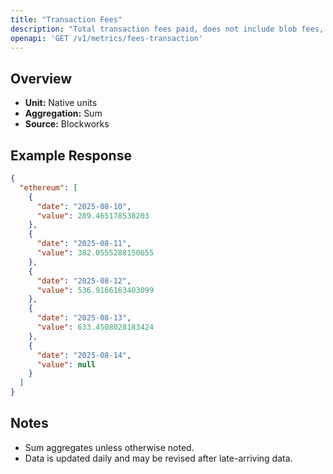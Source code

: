 ```yaml
---
title: "Transaction Fees"
description: "Total transaction fees paid, does not include blob fees, out-of-protocol tips, or additional sources of revenue"
openapi: 'GET /v1/metrics/fees-transaction'
---
```


## Overview

- **Unit:** Native units
- **Aggregation:** Sum
- **Source:** Blockworks



## Example Response

```json
{
  "ethereum": [
    {
      "date": "2025-08-10",
      "value": 289.465178538203
    },
    {
      "date": "2025-08-11",
      "value": 382.0555288150655
    },
    {
      "date": "2025-08-12",
      "value": 536.9166163403099
    },
    {
      "date": "2025-08-13",
      "value": 633.4508028183424
    },
    {
      "date": "2025-08-14",
      "value": null
    }
  ]
}
```

## Notes
- Sum aggregates unless otherwise noted.
- Data is updated daily and may be revised after late-arriving data.
